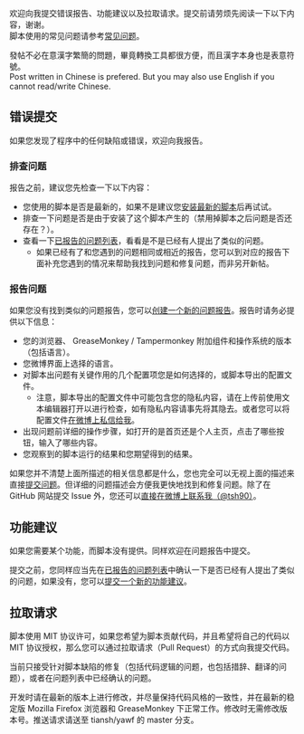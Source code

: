 欢迎向我提交错误报告、功能建议以及拉取请求。提交前请劳烦先阅读一下以下内容，谢谢。<br />
脚本使用的常见问题请参考[https://tiansh.github.io/yawf/fqa.html 常见问题]。

發帖不必在意漢字繁簡的問題，畢竟轉換工具都很方便，而且漢字本身也是表意符號。<br />
Post written in Chinese is prefered. But you may also use English if you cannot read/write Chinese.

== 错误提交 ==

如果您发现了程序中的任何缺陷或错误，欢迎向我报告。

=== 排查问题 ===

报告之前，建议您先检查一下以下内容：

* 您使用的脚本是否是最新的，如果不是建议您[https://tiansh.github.io/yawf/Yet_Another_Weibo_Filter.user.js 安装最新的脚本]后再试试。
* 排查一下问题是否是由于安装了这个脚本产生的（禁用掉脚本之后问题是否还存在？）。
* 查看一下[https://github.com/tiansh/yawf/issues?q=is%3Aopen+is%3Aissue 已报告的问题列表]，看看是不是已经有人提出了类似的问题。
** 如果已经有了和您遇到的问题相同或相近的报告，您可以到对应的报告下面补充您遇到的情况来帮助我找到问题和修复问题，而非另开新帖。

=== 报告问题 ===

如果您没有找到类似的问题报告，您可以[https://github.com/tiansh/yawf/issues/new 创建一个新的问题报告]。报告时请务必提供以下信息：

* 您的浏览器、 GreaseMonkey / Tampermonkey 附加组件和操作系统的版本（包括语言）。
* 您微博界面上选择的语言。
* 对脚本出问题有关键作用的几个配置项您是如何选择的，或脚本导出的配置文件。
** 注意，脚本导出的配置文件中可能包含您的隐私内容，请在上传前使用文本编辑器打开以进行检查，如有隐私内容请事先将其隐去。或者您可以将配置文件[http://weibo.com/tsh90/weibo 在微博上私信给我]。
* 出现问题前详细的操作步骤，如打开的是首页还是个人主页，点击了哪些按钮，输入了哪些内容。
* 您观察到的脚本运行的结果和您期望得到的结果。

如果您并不清楚上面所描述的相关信息都是什么，您也完全可以无视上面的描述来直接[https://github.com/tiansh/yawf/issues/new 提交问题]。但详细的问题描述会方便我更快地找到和修复问题。除了在 GitHub 网站提交 Issue 外，您还可以[http://weibo.com/tsh90/weibo 直接在微博上联系我（@tsh90）]。

== 功能建议 ==

如果您需要某个功能，而脚本没有提供。同样欢迎在问题报告中提交。

提交之前，您同样应当先在[https://github.com/tiansh/yawf/issues?q=is%3Aopen+is%3Aissue 已报告的问题列表]中确认一下是否已经有人提出了类似的问题，如果没有，您可以[https://github.com/tiansh/yawf/issues/new 提交一个新的功能建议]。

== 拉取请求 ==

脚本使用 MIT 协议许可，如果您希望为脚本贡献代码，并且希望将自己的代码以 MIT 协议授权，那么您可以通过拉取请求（Pull Request）的方式向我提交代码。

当前只接受针对脚本缺陷的修复（包括代码逻辑的问题，也包括措辞、翻译的问题），或者在问题列表中已经确认的问题。

开发时请在最新的版本上进行修改，并尽量保持代码风格的一致性，并在最新的稳定版 Mozilla Firefox 浏览器和 GreaseMonkey 下正常工作。修改时无需修改版本号。推送请求请送至 tiansh/yawf 的 master 分支。

